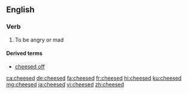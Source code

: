 ==English==

===Verb===
{{head|en|verb form}}

#To be angry or mad

====Derived terms====
* [[cheesed off]]

[[ca:cheesed]]
[[de:cheesed]]
[[fa:cheesed]]
[[fr:cheesed]]
[[hi:cheesed]]
[[ku:cheesed]]
[[mg:cheesed]]
[[ja:cheesed]]
[[vi:cheesed]]
[[zh:cheesed]]